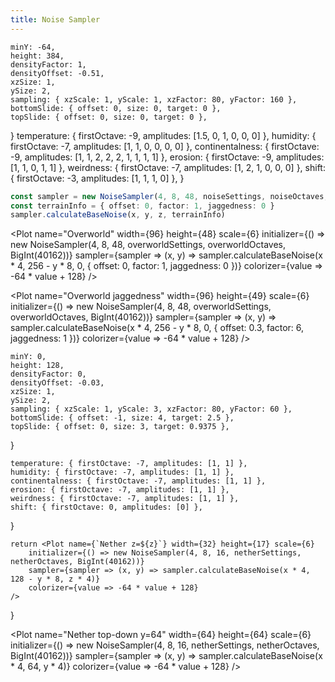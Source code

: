 ```yaml
---
title: Noise Sampler
---
```


	minY: -64,
	height: 384,
	densityFactor: 1,
	densityOffset: -0.51,
	xzSize: 1,
	ySize: 2,
	sampling: { xzScale: 1, yScale: 1, xzFactor: 80, yFactor: 160 },
	bottomSlide: { offset: 0, size: 0, target: 0 },
	topSlide: { offset: 0, size: 0, target: 0 },
}
	temperature: { firstOctave: -9, amplitudes: [1.5, 0, 1, 0, 0, 0] },
	humidity: { firstOctave: -7, amplitudes: [1, 1, 0, 0, 0, 0] },
	continentalness: { firstOctave: -9, amplitudes: [1, 1, 2, 2, 2, 1, 1, 1, 1] },
	erosion: { firstOctave: -9, amplitudes: [1, 1, 0, 1, 1] },
	weirdness: { firstOctave: -7, amplitudes: [1, 2, 1, 0, 0, 0] },
	shift: { firstOctave: -3, amplitudes: [1, 1, 1, 0] },
}

```ts
const sampler = new NoiseSampler(4, 8, 48, noiseSettings, noiseOctaves, BigInt(40162))
const terrainInfo = { offset: 0, factor: 1, jaggedness: 0 }
sampler.calculateBaseNoise(x, y, z, terrainInfo)
```

<Plot name="Overworld" width={96} height={48} scale={6}
	initializer={() => new NoiseSampler(4, 8, 48, overworldSettings, overworldOctaves, BigInt(40162))}
	sampler={sampler => (x, y) => sampler.calculateBaseNoise(x * 4, 256 - y * 8, 0, { offset: 0, factor: 1, jaggedness: 0 })}
	colorizer={value => -64 * value + 128}
/>

<Plot name="Overworld jaggedness" width={96} height={49} scale={6}
	initializer={() => new NoiseSampler(4, 8, 48, overworldSettings, overworldOctaves, BigInt(40162))}
	sampler={sampler => (x, y) => sampler.calculateBaseNoise(x * 4, 256 - y * 8, 0, { offset: 0.3, factor: 6, jaggedness: 1 })}
	colorizer={value => -64 * value + 128}
/>

	minY: 0,
	height: 128,
	densityFactor: 0,
	densityOffset: -0.03,
	xzSize: 1,
	ySize: 2,
	sampling: { xzScale: 1, yScale: 3, xzFactor: 80, yFactor: 60 },
	bottomSlide: { offset: -1, size: 4, target: 2.5 },
	topSlide: { offset: 0, size: 3, target: 0.9375 },
}

	temperature: { firstOctave: -7, amplitudes: [1, 1] },
	humidity: { firstOctave: -7, amplitudes: [1, 1] },
	continentalness: { firstOctave: -7, amplitudes: [1, 1] },
	erosion: { firstOctave: -7, amplitudes: [1, 1] },
	weirdness: { firstOctave: -7, amplitudes: [1, 1] },
	shift: { firstOctave: 0, amplitudes: [0] },
}

	return <Plot name={`Nether z=${z}`} width={32} height={17} scale={6}
		initializer={() => new NoiseSampler(4, 8, 16, netherSettings, netherOctaves, BigInt(40162))}
		sampler={sampler => (x, y) => sampler.calculateBaseNoise(x * 4, 128 - y * 8, z * 4)}
		colorizer={value => -64 * value + 128}
	/>
}

<NetherPlot z={0} />
<NetherPlot z={1} />
<NetherPlot z={2} />
<NetherPlot z={3} />
<NetherPlot z={4} />
<NetherPlot z={5} />

<Plot name="Nether top-down y=64" width={64} height={64} scale={6}
	initializer={() => new NoiseSampler(4, 8, 16, netherSettings, netherOctaves, BigInt(40162))}
	sampler={sampler => (x, y) => sampler.calculateBaseNoise(x * 4, 64, y * 4)}
		colorizer={value => -64 * value + 128}
/>

